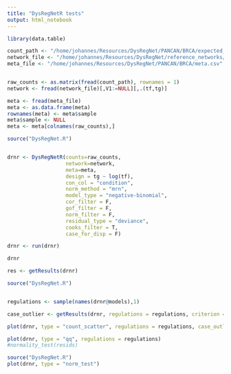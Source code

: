 ```yaml
---
title: "DysRegNetR tests"
output: html_notebook
---
```


```r
library(data.table)
```

```r
count_path <- "/home/johannes/Resources/DysRegNet/PANCAN/BRCA/expected_counts.csv"
network_file <- "/home/johannes/Resources/DysRegNet/reference_networks/HTRIdb_corr.csv"
meta_file <- "/home/johannes/Resources/DysRegNet/PANCAN/BRCA/meta.csv"


raw_counts <- as.matrix(fread(count_path), rownames = 1)
network <- fread(network_file)[,V1:=NULL][,.(tf,tg)]

meta <- fread(meta_file)
meta <- as.data.frame(meta)
rownames(meta) <- meta$sample
meta$sample <- NULL
meta <- meta[colnames(raw_counts),]

```

```r
source("DysRegNet.R")


drnr <- DysRegNetR(counts=raw_counts,
                   network=network,
                   meta=meta,
                   design = tg ~ log(tf),
                   con_col = "condition",
                   norm_method = "mrn",
                   model_type = "negative-binomial",
                   cor_filter = F,
                   gof_filter = F,
                   norm_filter = F,
                   residual_type = "deviance",
                   cooks_filter = T,
                   case_for_disp = F)

drnr <- run(drnr)

drnr
```



```r
res <- getResults(drnr)

```


```r
source("DysRegNet.R")


regulations <- sample(names(drnr@models),1)

case_outlier <- getResults(drnr, regulations = regulations, criterion = "direction", residual_type = "deviance", rating_method = "z-scores", norm_filter = F)

plot(drnr, type = "count_scatter", regulations = regulations, case_outlier = case_outlier, condition = "all", show_sd = F)

plot(drnr, type = "qq", regulations = regulations)
#normality_test(resids)


```

```r
source("DysRegNet.R")
plot(drnr, type = "norm_test")
```


